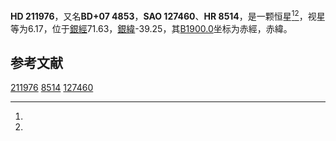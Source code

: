 {{Starbox begin
| name = HD 211976
}}
{{Starbox observe
| epoch = [[J2000.0|J2000.0]]
| constell = {{星座名待查}}<ref name=SIMBAD>{{cite web
 | url=http://simbad.u-strasbg.fr/simbad/sim-id?Ident=HR+8514
 | title =Pulsating variable Star
 | publisher=Centre de Données astronomiques de Strasbourg
 | work=SIMBAD
 | accessdate=2012-07-13}}</ref><ref name=DATA>{{cite web
 | url=http://vizier.u-strasbg.fr/viz-bin/VizieR-5?-out.add=.&-source=5050&-corr=PK=HR&-out.max=9999&HR=8514
 | title=VizieR Detailed Page
 | accessdate=2012-07-13
 | archive-date=2016-03-05
 | archive-url=https://web.archive.org/web/20160305093423/http://vizier.u-strasbg.fr/viz-bin/VizieR-5?-out.add=.&-source=5050&-corr=PK=HR&-out.max=9999&HR=8514
 | dead-url=no
 }}</ref>
| 星官 = 
| ra = {{RA|22|20|55.8}}<ref name=SIMBAD /><ref name=DATA />
| dec = {{DEC|+8|11|12}}<ref name=SIMBAD /><ref name=DATA />
| appmag_v = 6.17<ref name=SIMBAD /><ref name=DATA />
}}
{{Starbox character
| class = F6V<ref name=SIMBAD /><ref name=DATA />
| b-v = 0.44<ref name=SIMBAD /><ref name=DATA />
| u-b = -0.03<ref name=SIMBAD /><ref name=DATA />
| r-i = <ref name=SIMBAD /><ref name=DATA />
| variable = 
}}
{{Starbox astrometry
| radial_v = -0.03
| prop_mo_ra = 10
| parallax = 
| p_error = 
}}
{{Starbox catalog
| names =BD+07 4853，[[SAO星表|SAO]] 127460，[[HD星表|HD]] 211976，[[HR星表|HR]] 8514}}
{{Starbox reference |Simbad=HR+8514}}
{{Starbox end}}

'''HD 211976'''，又名'''BD+07 4853'''，'''SAO 127460'''、'''HR 8514'''，是一颗恒星<ref name=SIMBAD /><ref name=DATA />，视星等为6.17，位于[[銀道座標系|銀經]]71.63，[[銀道座標系|銀緯]]-39.25，其[[B1900.0|B1900.0]]坐标为赤經{{RA|22|15|56.1}}，赤緯{{DEC|+7|-39.25|59}}。

== 参考文献 ==
{{reflist}}

{{star-stub}}

[[Category:HD和HDE天體|211976]]
[[Category:HR天體|8514]]
[[Category:SAO天體|127460]]
